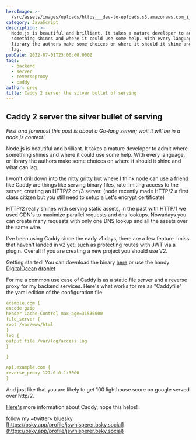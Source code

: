```yaml
---
heroImage: >-
  /src/assets/images/uploads/https___dev-to-uploads.s3.amazonaws.com_i_7b6ld2c3bl65co0l6d5t.jpeg
category: JavaScript
description: >-
  Node.js is beautiful and brilliant. It takes a mature developer to admit where
  something shines and where it could use some help. With every language, or
  library the authors make some choices on where it should it shine and what can
  lag.
pubDate: 2022-07-01T23:00:00.000Z
tags:
  - backend
  - server
  - reverseproxy
  - caddy
author: greg
title: Caddy 2 server the silver bullet of serving
---
```


## Caddy 2 server the silver bullet of serving

_First and foremost this post is about a Go-lang server; wait it will be in a node.js context!_

Node.js is beautiful and brilliant. It takes a mature developer to admit where something shines and where it could use some help. With every language, or library the authors make some choices on where it should it shine and what can lag.

I won't drill down into the nitty gritty but where I think node can use a friend like Caddy are things like serving binary files, rate limiting access to the server, creating an HTTP/2 or /3 server. (node recently made HTTP/2 a first class citizen but you still need to setup a Let's encrypt certificate)

HTTP/2 really shines with serving static assets, in the past with HTTP/1 we used CDN's to maximize parallel requests and dns lookups. Nowadays you can create many requests with only one DNS lookup and all the assets over the same wire.

I've been using Caddy since the early v1 days, there are a few feature I miss that haven't landed in v2 yet; such as protecting routes with JWT via a plugin. Overall if you are creating a new project you should use V2.

Getting started!
You can download the binary [here](https://caddyserver.com/docs/download) or use the handy [DigitalOcean](https://digitalocean.com) [droplet](https://marketplace.digitalocean.com/apps/caddy)

For me a common use case of Caddy is as a static file server and a reverse proxy for my backend services. Here's what works for me as "Caddyfile" the yaml edition of the configuration file

```yaml
example.com {
encode gzip
header Cache-Control max-age=31536000
file_server {
root /var/www/html
}
log {
output file /var/log/access.log
}

}

api.example.com {
reverse_proxy 127.0.0.1:3000
}
```

And just like that you are likely to get 100 lighthouse score on google served over http/2.

[Here's](https://caddyserver.com/v2) more information about Caddy, hope this helps!

follow my ~twitter~ bluesky [https://bsky.app/profile/jswhisperer.bsky.social](https://bsky.app/profile/jswhisperer.bsky.social)
